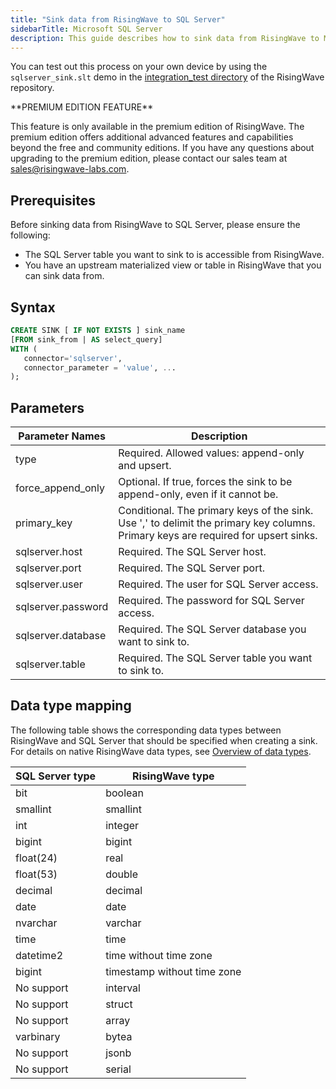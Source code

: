 ```yaml
---
title: "Sink data from RisingWave to SQL Server"
sidebarTitle: Microsoft SQL Server
description: This guide describes how to sink data from RisingWave to Microsoft SQL Server.
---
```


You can test out this process on your own device by using the `sqlserver_sink.slt` demo in the [integration\_test directory](https://github.com/risingwavelabs/risingwave/tree/main/integration%5Ftests) of the RisingWave repository.

<Tip>
**PREMIUM EDITION FEATURE**

This feature is only available in the premium edition of RisingWave. The premium edition offers additional advanced features and capabilities beyond the free and community editions. If you have any questions about upgrading to the premium edition, please contact our sales team at [sales@risingwave-labs.com](mailto:sales@risingwave-labs.com).
</Tip>

## Prerequisites

Before sinking data from RisingWave to SQL Server, please ensure the following:

* The SQL Server table you want to sink to is accessible from RisingWave.
* You have an upstream materialized view or table in RisingWave that you can sink data from.

## Syntax

```sql
CREATE SINK [ IF NOT EXISTS ] sink_name
[FROM sink_from | AS select_query]
WITH (
   connector='sqlserver',
   connector_parameter = 'value', ...
);
```

## Parameters

| Parameter Names     | Description                                                                                                                        |
| ------------------- | ---------------------------------------------------------------------------------------------------------------------------------- |
| type                | Required. Allowed values: append-only and upsert.                                                                                  |
| force\_append\_only | Optional. If true, forces the sink to be append-only, even if it cannot be.                                                        |
| primary\_key        | Conditional. The primary keys of the sink. Use ',' to delimit the primary key columns. Primary keys are required for upsert sinks. |
| sqlserver.host      | Required. The SQL Server host.                                                                                                     |
| sqlserver.port      | Required. The SQL Server port.                                                                                                     |
| sqlserver.user      | Required. The user for SQL Server access.                                                                                          |
| sqlserver.password  | Required. The password for SQL Server access.                                                                                      |
| sqlserver.database  | Required. The SQL Server database you want to sink to.                                                                             |
| sqlserver.table     | Required. The SQL Server table you want to sink to.                                                                                |

## Data type mapping

The following table shows the corresponding data types between RisingWave and SQL Server that should be specified when creating a sink. For details on native RisingWave data types, see [Overview of data types](/docs/current/sql-data-types/).

| SQL Server type | RisingWave type             |
| --------------- | --------------------------- |
| bit             | boolean                     |
| smallint        | smallint                    |
| int             | integer                     |
| bigint          | bigint                      |
| float(24)       | real                        |
| float(53)       | double                      |
| decimal         | decimal                     |
| date            | date                        |
| nvarchar        | varchar                     |
| time            | time                        |
| datetime2       | time without time zone      |
| bigint          | timestamp without time zone |
| No support      | interval                    |
| No support      | struct                      |
| No support      | array                       |
| varbinary       | bytea                       |
| No support      | jsonb                       |
| No support      | serial                      |
